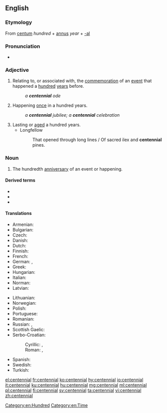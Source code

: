 {{also|Centennial}}
==English==

===Etymology===
From {{etyl|la|en}} [[centum]] ''hundred'' + [[annus]] ''year'' + [[-al]]

===Pronunciation===
* {{a|UK|US}} {{IPA|/sɛnˈtɛn.jəl/|lang=en}}

===Adjective===
{{en-adj|-}}

# Relating to, or associated with, the [[commemoration]] of an [[event]] that happened a [[hundred]] [[year]]s before.
#: ''a '''centennial''' ode''
# Happening [[once]] in a hundred years.
#: ''a '''centennial''' jubilee; a '''centennial''' celebration''
# Lasting or [[aged]] a hundred years.
#* Longfellow
#*: That opened through long lines / Of sacred ilex and '''centennial''' pines.

===Noun===
{{wikipedia}}
{{en-noun}}

# The hundredth [[anniversary]] of an event or happening.

====Derived terms====
* {{l|en|centennially}}
* {{l|en|semicentennial}}
* {{l|en|sesquicentennial}}

====Translations====
{{trans-top|100th anniversary}}
* Armenian: {{t+|hy|հարյուրամյակ}}
* Bulgarian: {{t|bg|стогодишнина|f}}
* Czech: {{t|cs|sté výročí}}
* Danish: {{t|da|hundredårsdag}}
* Dutch: {{t+|nl|eeuwfeest}}
* Finnish: {{t|fi|satavuotisjuhla}}
* French: {{t+|fr|centenaire|m}}
* German: {{t|de|Hundertjahrfeier|f}}, {{t|de|hundertster Jahrestag|m}}
* Greek: {{t+|el|εκατονταετηρίδα|f}}
* Hungarian: {{t+|hu|centenárium}}
* Italian: {{t+|it|centenario|m}}
* Norman: {{t|nrf|chent'naithe|m}}
* Latvian: {{t|lv|simtgadu}}
{{trans-mid}}
* Lithuanian: {{t+|lt|šimtmetis}}
* Norwegian: {{t|no|hundreårsdag}}
* Polish: {{t+|pl|stulecie|n}}
* Portuguese: {{t+|pt|centenário|m}}
* Romanian: {{t+|ro|centenar}}
* Russian: {{t+|ru|столе́тие|n}}, {{t|ru|[[столетний|столе́тняя]] [[годовщи́на]]|f}}
* Scottish Gaelic: {{t|gd|cuimhneachan nan ceud bliadhna|m}}
* Serbo-Croatian:
*: Cyrillic: {{t|sh|стогодишњица|f|sc=Cyrl}}, {{t|sh|столеће|n|sc=Cyrl}}
*: Roman: {{t+|sh|stogodišnjica|f}}, {{t|sh|stoleće|n}}
* Spanish: {{t+|es|centenario|m}}
* Swedish: {{t|sv|hundraårsdag}}
* Turkish: {{t|tr|yüzüncü yıldönümü}}
{{trans-bottom}}

[[Category:en:Hundred]]
[[Category:en:Time]]

[[el:centennial]]
[[fr:centennial]]
[[ko:centennial]]
[[hy:centennial]]
[[io:centennial]]
[[it:centennial]]
[[ku:centennial]]
[[hu:centennial]]
[[mg:centennial]]
[[ml:centennial]]
[[pl:centennial]]
[[fi:centennial]]
[[sv:centennial]]
[[ta:centennial]]
[[vi:centennial]]
[[zh:centennial]]